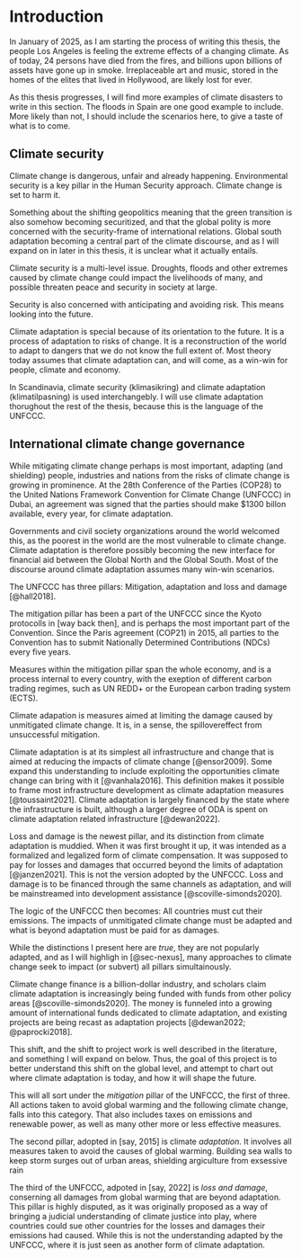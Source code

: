 # Introduction

In January of 2025, as I am starting the process of writing this thesis, the people Los Angeles is feeling the extreme effects of a changing climate. As of today, 24 persons have died from the fires, and billions upon billions of assets have gone up in smoke. Irreplaceable art and music, stored in the homes of the elites that lived in Hollywood, are likely lost for ever.

As this thesis progresses, I will find more examples of climate disasters to write in this section. The floods in Spain are one good example to include. More likely than not, I should include the scenarios here, to give a taste of what is to come.

## Climate security

Climate change is dangerous, unfair and already happening. Environmental security is a key pillar in the Human Security approach. Climate change is set to harm it.

Something about the shifting geopolitics meaning that the green transition is also somehow becoming securitized, and that the global polity is more concerned with the security-frame of international relations. Global south adaptation becoming a central part of the climate discourse, and as I will expand on in later in this thesis, it is unclear what it actually entails.

Climate security is a multi-level issue. Droughts, floods and other extremes caused by climate change could impact the livelihoods of many, and possible threaten peace and security in society at large. 

Security is also concerned with anticipating and avoiding risk. This means looking into the future. 

Climate adaptation is special because of its orientation to the future. It is a process of adaptation to risks of change. It is a reconstruction of the world to adapt to dangers that we do not know the full extent of. Most theory today assumes that climate adaptation can, and will come, as a win-win for people, climate and economy. 

In Scandinavia, climate security (klimasikring) and climate adaptation (klimatilpasning) is used interchangebly. I will use climate adaptation thorughout the rest of the thesis, because this is the language of the UNFCCC. 

## International climate change governance

While mitigating climate change perhaps is most important, adapting (and shielding) people, industries and nations from the risks of climate change is growing in prominence. At the 28th Conference of the Parties (COP28) to the United Nations Framework Convention for Climate Change (UNFCCC) in Dubai, an agreement was signed that the parties should make $1300 billon available, every year, for climate adaptation. 

Governments and civil society organizations around the world welcomed this, as the poorest in the world are the most vulnerable to climate change. Climate adaptation is therefore possibly becoming the new interface for financial aid between the Global North and the Global South. Most of the discourse around climate adaptation assumes many win-win scenarios. 

The UNFCCC has three pillars: Mitigation, adaptation and loss and damage [@hall2018]. 

The mitigation pillar has been a part of the UNFCCC since the Kyoto protocolls in [way back then], and is perhaps the most important part of the Convention. Since the Paris agreement (COP21) in 2015, all parties to the Convention has to submit Nationally Determined Contributions (NDCs) every five years.

Measures within the mitigation pillar span the whole economy, and is a process internal to every country, with the exeption of different carbon trading regimes, such as UN REDD+ or the European carbon trading system (ECTS). 

Climate adapation is measures aimed at limiting the damage caused by unmitigated climate change. It is, in a sense, the spillovereffect from unsuccessful mitigation.

Climate adaptation is at its simplest all infrastructure and change that is aimed at reducing the impacts of climate change [@ensor2009]. Some expand this understanding to include exploiting the opportunities climate change can bring with it [@vanhala2016]. This definition makes it possible to frame most infrastructure development as climate adaptation measures [@toussaint2021]. Climate adaptation is largely financed by the state where the infrastructure is built, although a larger degree of ODA is spent on climate adaptation related infrastructure [@dewan2022].

Loss and damage is the newest pillar, and its distinction from climate adaptation is muddied. When it was first brought it up, it was intended as a formalized and legalized form of climate compensation. It was supposed to pay for losses and damages that occurred beyond the limits of adaptation [@janzen2021]. This is not the version adopted by the UNFCCC. Loss and damage is to be financed through the same channels as adaptation, and will be mainstreamed into development assistance [@scoville-simonds2020].

The logic of the UNFCCC then becomes: All countries must cut their emissions. The impacts of unmitigated climate change must be adapted and what is beyond adaptation must be paid for as damages. 

While the distinctions I present here are *true*, they are not popularly adapted, and as I will highligh in [@sec-nexus], many approaches to climate change seek to impact (or subvert) all pillars simultainously. 

Climate change finance is a billion-dollar industry, and scholars claim climate adaptation is increasingly being funded with funds from other policy areas [@scoville-simonds2020]. The money is funneled into a growing amount of international funds dedicated to climate adaptation, and existing projects are being recast as adaptation projects [@dewan2022; @paprocki2018].

This shift, and the shift to project work is well described in the literature, and something I will expand on below. Thus, the goal of this project is to better understand this shift on the global level, and attempt to chart out where climate adaptation is today, and how it will shape the future.

This will all sort under the *mitigation* pillar of the UNFCCC, the first of three. All actions taken to avoid global warming and the following climate change, falls into this category. That also includes taxes on emissions and renewable power, as well as many other more or less effective measures. 

The second pillar, adopted in [say, 2015] is climate *adaptation*. It involves all measures taken to avoid the causes of global warming. Building sea walls to keep storm surges out of urban areas, shielding argiculture from exsessive rain

The third of the UNFCCC, adpoted in [say, 2022] is *loss and damage*, conserning all damages from global warming that are beyond adaptation. This pillar is highly disputed, as it was originally proposed as a way of bringing a judicial understanding of climate justice into play, where countries could sue other countries for the losses and damages their emissions had caused. While this is not the understanding adapted by the UNFCCC, where it is just seen as another form of climate adaptation.



